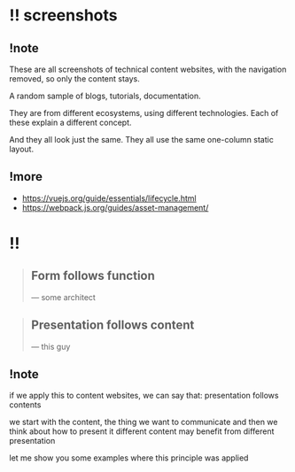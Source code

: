 # !! screenshots


<LittleBoxes />

<Carrousel />

## !note

These are all screenshots of technical content websites, with the navigation removed, so only the content stays.

A random sample of blogs, tutorials, documentation.

They are from different ecosystems, using different technologies. Each of these explain a different concept.

And they all look just the same.
They all use the same one-column static layout.

## !more

- https://vuejs.org/guide/essentials/lifecycle.html
- https://webpack.js.org/guides/asset-management/

# !!

<LittleBoxes />

<div className="relative flex flex-col gap-8 items-center">

<blockquote className="border border-white/50 py-6 px-10 rounded bg-black/60 w-7/12 text-balance">
  <h2 className="text-6xl font-extrabold">Form follows function</h2>
  <div className="text-right text-xl pt-3">— some architect</div>
</blockquote>

<blockquote className="border border-white/50 py-6 px-10 rounded bg-black/60 w-7/12 text-balance">
  <h2 className="text-6xl font-extrabold">Presentation follows content</h2>
  <div className="text-right text-xl pt-3">— this guy</div>
</blockquote>

</div>

## !note

if we apply this to content websites, we can say that: presentation follows contents

we start with the content, the thing we want to communicate
and then we think about how to present it
different content may benefit from different presentation

let me show you some examples where this principle was applied
